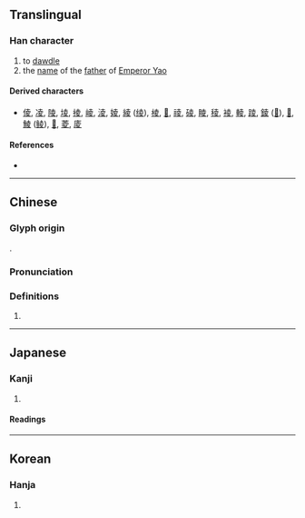 {{character info/new}}
==Translingual==

===Han character===
{{Han char|rn=35|rad=夊|as=05|sn=8|four=40407|canj=GCHE|ids=⿳土八夂(G),⿳土⿰丿㇄夂(H),⿳土⿰丿㇄夊(T),⿱圥夂(J),⿱圥夊(K)}}

# to [[dawdle]]
# the [[name]] of the [[father]] of [[w:Emperor Yao|Emperor Yao]]

====Derived characters====
* [[倰]], [[凌]], [[陵]], [[堎]], [[掕]], [[崚]], [[淩]], [[婈]], [[綾]] ([[绫]]), [[棱]], [[𦝄]], [[祾]], [[碐]], [[睖]], [[稜]], [[裬]], [[輘]], [[踜]], [[錂]] ([[𨱋]]), [[𩜁]], [[鯪]] ([[鲮]]), [[𡕮]], [[菱]], [[庱]]

====References====
* {{Han ref|kx=0245.050|dkj=05714|dj=0485.230|hdz=20869.010|uh=590C|ud=22796|bh=CC42|bd=52290}}

----

==Chinese==
{{zh-forms}}

===Glyph origin===
{{Han etym}}
{{Han compound|木|人|c1=s|t1=tree|c2=s|t2=a person|ls=ic}}.

===Pronunciation===
{{zh-pron
|m=líng
|c=ling4
|mc=y
|oc=y
|ma=
|cat=v,pn
}}

===Definitions===
{{zh-hanzi}}

# {{rfdef|zh}}

----

==Japanese==

===Kanji===
{{ja-kanji|grade=|rs=夊05}}

# {{rfdef|ja|sort=夊05}}

====Readings====
{{ja-readings
|goon=りょう
|kanon=りょう
|kun=しの-ぐ, すた-れる}}

----

==Korean==

===Hanja===
{{ko-hanja|hangeul=[[릉]]>[[능]]|eumhun=|rv=reung>neung|mr=rŭng>nŭng|y=lung>nung}}

# {{rfdef|ko|sort=夊05}}